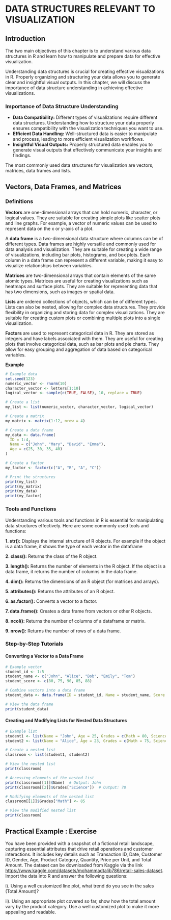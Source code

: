 
# DATA STRUCTURES RELEVANT TO VISUALIZATION


## Introduction

The two main objectives of this chapter is to understand  various data structures in R and learn how to manipulate and prepare data for effective visualization. 

Understanding data structures is crucial for creating effective visualizations in R. Properly organizing and structuring your data allows you to generate clear and insightful visual outputs. In this chapter, we will discuss the importance of data structure understanding in achieving effective visualizations.

### Importance of Data Structure Understanding 

- **Data Compatibility:** Different types of visualizations require different data structures. Understanding how to structure your data properly ensures compatibility with the visualization techniques you want to use.
- **Efficient Data Handling:** Well-structured data is easier to manipulate and process, leading to more efficient visualization workflows.
- **Insightful Visual Outputs:** Properly structured data enables you to generate visual outputs that effectively communicate your insights and findings.

The most commonly used data structures for visualization are vectors, matrices, data frames and lists.

## Vectors, Data Frames, and Matrices

### Definitions 

**Vectors** are one-dimensional arrays that can hold numeric, character, or logical values. They are suitable for creating simple plots like scatter plots and line graphs. For example, a vector of numeric values can be used to represent data on the x or y-axis of a plot.

A **data frame** is a two-dimensional data structure where columns can be of different types. Data frames are highly versatile and commonly used for data analysis and visualization. They are suitable for creating a wide range of visualizations, including bar plots, histograms, and box plots. Each column in a data frame can represent a different variable, making it easy to visualize relationships between variables.

**Matrices** are two-dimensional arrays that contain elements of the same atomic types. Matrices are useful for creating visualizations such as heatmaps and surface plots. They are suitable for representing data that has two dimensions, such as images or spatial data.

**Lists** are ordered collections of objects, which can be of different types. Lists can also be nested, allowing for complex data structures. They provide flexibility in organizing and storing data for complex visualizations. They are suitable for creating custom plots or combining multiple plots into a single visualization.

**Factors** are used to represent categorical data in R. They are stored as integers and have labels associated with them. They are useful for creating plots that involve categorical data, such as bar plots and pie charts. They allow for easy grouping and aggregation of data based on categorical variables.

**Example**
```r
# Example data
set.seed(123)
numeric_vector <- rnorm(10)
character_vector <- letters[1:10]
logical_vector <- sample(c(TRUE, FALSE), 10, replace = TRUE)

# Create a list
my_list <- list(numeric_vector, character_vector, logical_vector)

# Create a matrix
my_matrix <- matrix(1:12, nrow = 4)

# Create a data frame
my_data <- data.frame(
  ID = 1:4,
  Name = c("John", "Mary", "David", "Emma"),
  Age = c(25, 30, 35, 40)
)

# Create a factor
my_factor <- factor(c("A", "B", "A", "C"))

# Print the structures
print(my_list)
print(my_matrix)
print(my_data)
print(my_factor)

```


### Tools and Functions 

Understanding various tools and functions in R is essential for manipulating data structures effectively. Here are some commonly used tools and functions:


**1. str():** Displays the internal structure of R objects. For example if the object is a data frame, it shows the type of each vector in the dataframe

**2. class():** Returns the class of the R object.

**3. length():** Returns the number of elements in the R object. If the object is a data frame, it returns the number of columns in the data frame.

**4. dim():** Returns the dimensions of an R object (for matrices and arrays).

**5. attributes():** Returns the attributes of an R object.

**6. as.factor():** Converts a vector to a factor.

**7. data.frame():** Creates a data frame from vectors or other R objects.

**8. ncol():** Returns the number of columns of a dataframe or matrix.

**9. nrow():** Returns the number of rows of a data frame.


### Step-by-Step Tutorials

#### Converting a Vector to a Data Frame 

```r
# Example vector
student_id <- 1:5
student_name <- c("John", "Alice", "Bob", "Emily", "Tom")
student_score <- c(80, 75, 90, 85, 88)

# Combine vectors into a data frame
student_data <- data.frame(ID = student_id, Name = student_name, Score = student_score)

# View the data frame
print(student_data)

```


#### Creating and Modifying Lists for Nested Data Structures 

```r
# Example list
student1 <- list(Name = "John", Age = 25, Grades = c(Math = 80, Science = 85))
student2 <- list(Name = "Alice", Age = 23, Grades = c(Math = 75, Science = 78))

# Create a nested list
classroom <- list(student1, student2)

# View the nested list
print(classroom)

# Accessing elements of the nested list
print(classroom[[1]]$Name)  # Output: John
print(classroom[[2]]$Grades["Science"])  # Output: 78

# Modifying elements of the nested list
classroom[[1]]$Grades["Math"] <- 85

# View the modified nested list
print(classroom)

```


## Practical Example : Exercise
You have been provided with a  snapshot of a fictional retail landscape, capturing essential attributes that drive retail operations and customer interactions. It includes key details such as Transaction ID, Date, Customer ID, Gender, Age, Product Category, Quantity, Price per Unit, and Total Amount. The dataset can be downloaded from Kaggle via the link <https://www.kaggle.com/datasets/mohammadtalib786/retail-sales-dataset>. Import the data into R and answer the following questions:

i). Using a well customized line plot, what trend do you see in the sales (Total Amount)?

ii). Using an appropriate plot covered so far, show how the total amount vary by the product category. Use a well customized plot to make it more appealing and readable.




